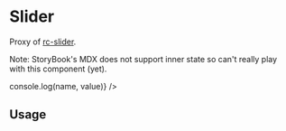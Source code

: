 

<Meta title="Design System|Range" component={Range} />

# Slider

Proxy of [rc-slider](http://react-component.github.io/slider/).

Note: StoryBook's MDX does not support inner state so can't really play with this component (yet).

<Preview withToolbar>
  <Story name="default">
    <Range onChange={(name, value) => console.log(name, value)} />
  </Story>
</Preview>

<Props of={Range} />

## Usage

